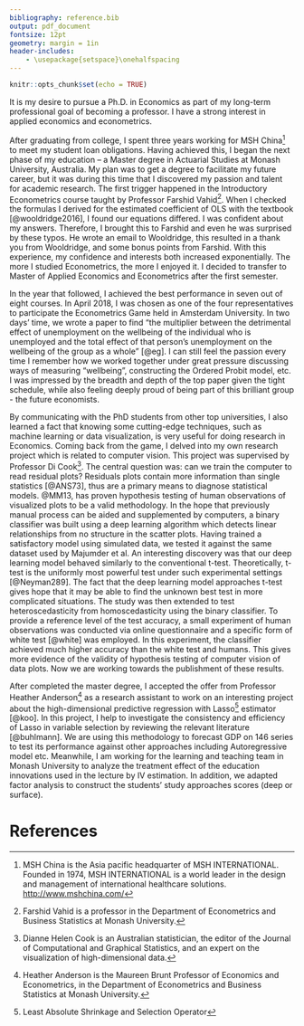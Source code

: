 ```yaml
---
bibliography: reference.bib
output: pdf_document
fontsize: 12pt
geometry: margin = 1in
header-includes:
    - \usepackage{setspace}\onehalfspacing
---
```


<!-- set font to Times New Roman font
change title format
add space between footnotes and text
-->

```r
knitr::opts_chunk$set(echo = TRUE)
```

It is my desire to pursue a Ph.D. in Economics as part of my long-term professional goal of becoming a professor. I have a strong interest in applied economics and econometrics.  

After graduating from college, I spent three years working for MSH China[^1] to meet my student loan obligations. Having achieved this, I began the next phase of my education – a Master degree in Actuarial Studies at Monash University, Australia. My plan was to get a degree to facilitate my future career, but it was during this time that I discovered my passion and talent for academic research. The first trigger happened in the Introductory Econometrics course taught by Professor Farshid Vahid[^2]. When I checked the formulas I derived for the estimated coefficient of OLS with the textbook [@wooldridge2016], I found our equations differed. I was confident about my answers. Therefore, I brought this to Farshid and even he was surprised by these typos. He wrote an email to Wooldridge, this resulted in a thank you from Wooldridge, and some bonus points from Farshid. With this experience, my confidence and interests both increased exponentially. The more I studied Econometrics, the more I enjoyed it. I decided to transfer to Master of Applied Economics and Econometrics after the first semester.   

In the year that followed, I achieved the best performance in seven out of eight courses. In April 2018, I was chosen as one of the four representatives to participate the Econometrics Game held in Amsterdam University. In two days' time, we wrote a paper to find "the multiplier between the detrimental effect of unemployment on the wellbeing of the individual who is unemployed and the total effect of that person’s unemployment on the wellbeing of the group as a whole" [@eg]. I can still feel the passion every time I remember how we worked together under great pressure discussing ways of measuring "wellbeing", constructing the Ordered Probit model, etc. I was impressed by the breadth and depth of the top paper given the tight schedule, while also feeling deeply proud of being part of this brilliant group - the future economists. <!--Our skills and knowledge open the door to a unique perspective of this world. Our work may affect from an individual's happiness to a country's development.-->   

By communicating with the PhD students from other top universities, I also learned a fact that knowing some cutting-edge techniques, such as machine learning or data visualization, is very useful for doing research in Economics. Coming back from the game, I delved into my own research project which is related to computer vision. This project was supervised by Professor Di Cook[^3]. The central question was: can we train the computer to read residual plots? Residuals plots contain more information than single statistics [@ANS73], thus are a primary means to diagnose statistical models. @MM13, has proven hypothesis testing of human observations of visualized plots to be a valid methodology. In the hope that previously manual process can be aided and supplemented by computers, a binary classifier was built using a deep learning algorithm which detects linear relationships from no structure in the scatter plots. Having trained a satisfactory model using simulated data, we tested it against the same dataset used by Majumder et al. An interesting discovery was that our deep learning model behaved similarly to the conventional t-test. Theoretically, t-test is the uniformly most powerful test under such experimental settings [@Neyman289]. The fact that the deep learning model approaches t-test gives hope that it may be able to find the unknown best test in more complicated situations. The study was then extended to test heteroscedasticity from homoscedasticity using the binary classifier. To provide a reference level of the test accuracy, a small experiment of human observations was conducted via online questionnaire and a specific form of white test [@white] was employed. In this experiment, the classifier achieved much higher accuracy than the white test and humans. This gives more evidence of the validity of hypothesis testing of computer vision of data plots. Now we are working towards the publishment of these results.    

<!--There were tough moments during the research when I had to learn the rationale of deep learning, set up the environment for keras package, design questions for the survey, and many more on a tight deadline. However, the great sense of achievement of overcoming obstacles and the enjoyment of solving puzzles confirmed my decision to pursue my career in academia.-->    
After completed the master degree, I accepted the offer from Professor Heather Anderson[^4] as a research assistant to work on an interesting project about the high-dimensional predictive regression with Lasso[^5] estimator [@koo]. In this project, I help to investigate the consistency and efficiency of Lasso in variable selection by reviewing the relevant literature [@buhlmann]. We are using this methodology to forecast GDP on 146 series to test its performance against other approaches including Autoregressive model etc. Meanwhile, I am working for the learning and teaching team in Monash University to analyze the treatment effect of the education innovations used in the lecture by IV estimation. In addition, we adapted factor analysis to construct the students' study approaches scores (deep or surface).  


<!-- Footnotes --> 
[^1]: MSH China is the Asia pacific headquarter of MSH INTERNATIONAL. Founded in 1974, MSH INTERNATIONAL is a world leader in the design and management of international healthcare solutions. <http://www.mshchina.com/>
[^2]: Farshid Vahid is a professor in the Department of Econometrics and Business Statistics at Monash University.
[^3]: Dianne Helen Cook is an Australian statistician, the editor of the Journal of Computational and Graphical Statistics, and an expert on the visualization of high-dimensional data.
[^4]: Heather Anderson is the Maureen Brunt Professor of Economics and Econometrics, in the Department of Econometrics and Business Statistics at Monash University.
[^5]: Least Absolute Shrinkage and Selection Operator







# References





